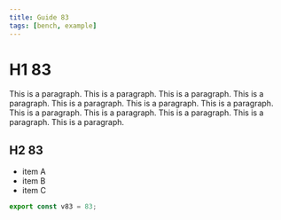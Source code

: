 ```yaml
---
title: Guide 83
tags: [bench, example]
---
```


# H1 83

This is a paragraph. This is a paragraph. This is a paragraph. This is a paragraph. This is a paragraph. This is a paragraph. This is a paragraph. This is a paragraph. This is a paragraph. This is a paragraph. This is a paragraph. This is a paragraph. 

## H2 83

- item A
- item B
- item C

```ts
export const v83 = 83;
```